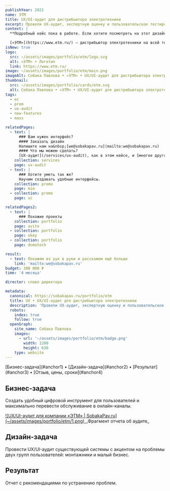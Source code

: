 ```yaml
---
publishYear: 2021
name: ЭТМ
title: UX/UI-аудит для дистрибьютора электротехники
excerpt: Провели UX-аудит, экспертную оценку и пользовательское тестирование
context: |
  **Подробный кейс пока в работе. Если хотите посмотреть на этот дизайн в деталях, пишите нам на [we@sobakapav.ru](mailto:we@sobakapav.ru)**

  [«ЭТМ»](https://www.etm.ru/) — дистрибьютор электротехники на всей территории России для широкого круга клиентов: промышленных предприятий, производителей электрощитового оборудования, предприятий инфраструктуры, электромонтажных и строительных компаний, частных монтажников, розничных магазинов и др.
isNew: true
logo:
  src: ~/assets/images/portfolio/etm/logo.svg
  alt: «ЭТМ» • Логотип
  link: https://www.etm.ru/
image: ~/assets/images/portfolio/etm/main.png
imageAlt: Собака Павлова • «ЭТМ» • UX/UI-аудит для дистрибьютора электротехники
thumbnail:
  src: ~/assets/images/portfolio/cards/etm.svg
  alt: Собака Павлова • «ЭТМ» • UX/UI-аудит для дистрибьютора электротехники
tags:
  - ec
  - prom
  - ux-audit
  - new-features
  - mass

relatedPages:
  - text: |
      ### Вам нужен интерфейс?
      #### Заказать дизайн
      Напишите нам на&nbsp;[we@sobakapav.ru](mailto:we@sobakapav.ru) 
      #### Что мы можем сделать?
      [UX-аудит](/services/ux-audit), как в этом кейсе, и [многое другое](/services).
    collection: services
    page: ux-audit
  - text: |
      ### Хотите уметь так же?
      Научим создавать удобные интерфейсы.
    collection: promo
    page: mio
  - collection: promo
    page: uc

relatedPages2:
  - text: |
      ### Похожие проекты
    collection: portfolio
    page: avito
  - collection: portfolio
    page: okey
  - collection: portfolio
    page: domotech

result:
  - text: Покажем из рук в руки и расскажем ещё больше
    link: 'mailto:we@sobakapav.ru'
budget: 300 000 ₽
time: '4 месяца'

director: слово директора

metadata:
  canonical: https://sobakapav.ru/portfolio/etm
  title: UX • UX/UI-аудит для дистрибьютора электротехники
  description: 'Провели UX-аудит, экспертную оценку и пользовательское тестирование'
  robots:
    index: true
    follow: true
  openGraph:
    site_name: Собака Павлова
    images:
      - url: '~/assets/images/portfolio/etm/badge.png'
        width: 1200
        height: 630
    type: website
---
```



<TOC>
  [Бизнес-задача](#anchor1) • [Дизайн-задача](#anchor2) • [Результат](#anchor3) • [Отзыв, цены, сроки](#anchor4)
</TOC>

## <a name="anchor1" />Бизнес-задача

Создать удобный цифровой инструмент для пользователей и максимально перевести обслуживание в онлайн-каналы.

<a href="/images/portfolio/etm/1.png" alt="UX/UI-аудит для компании «ЭТМ»" target="_blank">
  ![UX/UI-аудит для компании «ЭТМ» | SobakaPav.ru](~/assets/images/portfolio/etm/1.png)
</a>
_Фрагмент отчета об аудите_

## <a name="anchor2" />Дизайн-задача

Провести UX/UI-аудит существующей системы с акцентом на проблемы двух групп пользователей: монтажники и малый бизнес.

## <a name="anchor3" />Результат

Отчет с рекомендациями по устранению проблем.

## <a name="anchor4" />
